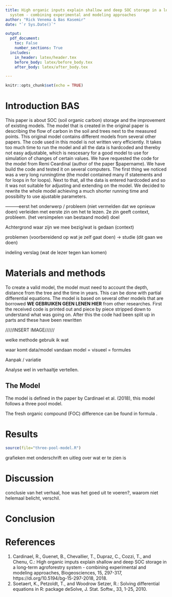 ```yaml
---
title: High organic inputs explain shallow and deep SOC storage in a long-term agroforestry
  system - combining experimental and modeling approaches 
author: "Rick Venema & Bas Kasemir"
date: "`r Sys.Date()`"

output: 
  pdf_document:
    toc: False
    number_sections: True
  includes:
    in_header: latex/header.tex
    before_body: latex/before_body.tex
    after_body: latex/after_body.tex

---
```


```r
knitr::opts_chunk$set(echo = TRUE)
```


\newpage
\tableofcontents
\newpage


# Introduction BAS
This paper is about SOC (soil organic carbon) storage and the improvement of existing models. The model that is created in the original paper is describing the flow of carbon in the soil and trees next to the measured points. This original model contains different models from several other papers. The code used in this model is not written very efficiently. It takes too much time to run the model and all the data is hardcoded and thereby not easy adjustable, which is nescesary for a good model to use for simulation of changes of certain values.
We have requested the code for the model from Remi Ceardinal (author of the paper $papername). We have build the code and tested it on several computers. The first thing we noticed was a very long runningtime (the model contained many if statements and for loops in for loops). Next to that, all the data is entered hardcoded and so it was not suitable for adjusting and extending on the model.
We decided to rewrite the whole model achieving a much shorter running time and possibilty to use ajustable parameters.
  


---------eerst het onderwerp / probleem (niet vermelden dat we opnieuw doen) verleiden met eerste zin om het te lezen. 2e zin geeft context, probleem. (het versimpelen van bestaand model) doel

Achtergrond 
waar zijn we mee bezig/wat is gedaan (context)

problemen (voorbereidend op wat je zelf gaat doen)
-> studie (dit gaan we doen)

indeling verslag (wat de lezer tegen kan komen)

\newpage
# Materials and methods
To create a valid model, the model must need to account the depth, distance from the tree and the time in years. This can be done with partial differential equations. The model is based on several other models that are borrowed   **WE GEBRUIKEN GEEN LENEN HIER** from other researches.
First the received code is printed out and piece by piece stripped down to understand what was going on. After this the code had been split up in parts and these have been rewritten


/////INSERT IMAGE//////

welke methode gebruik ik wat 


waar komt data/model vandaan model = visueel = formules

Aanpak / variatie 

Analyse 
wel in verhaaltje vertellen.

## The Model
The model is defined in the paper by Cardinael et al. (2018), this model follows a three pool model. 

The fresh organic compound (FOC) difference can be found in formula \ref{eq:deltafoc}.
\begin{equation} \label{eq:deltafoc}
\frac{\delta FOC_{t,z,d}}{\delta t} = I_{t,z,d} + \frac{\delta F_{AD}}{\delta z} + h * f_{2}* dec\_HSOC_{t,z,d} + h *dec\_HSOC2_{tzd} - dec\_FOC_{t,z,d} 
\end{equation}


\begin{equation} \label{eq:deltahsoc1}
 \frac{\delta HSOC1}{\delta t} = \frac{\delta F_{AD}}{\delta z} + h * f_{1} * dec\_FOC_{t,z,d} - dec\_HSOC1_{t,z,d}
\end{equation}

\begin{equation} \label{eq:deltahsoc2}
  \frac{\delta HSOC2}{\delta t} = \frac{\delta F_{AD}}{\delta z} + h * (1-f_{1}) * dec\_FOC_{t,z,d} + h *(1-f_{2})*dec\_HSOC1_{t,z,d} - dec\_HSOC2_{t,z,d}
\end{equation}




# Results
```r
source(file="three-pool-model.R")
``` 


grafieken met onderschrift en uitleg over wat er te zien is

# Discussion
conclusie van het verhaal, hoe was het goed uit te voeren?, waarom niet helemaal belicht, verschil.

# Conclusion

# References
1. Cardinael, R., Guenet, B., Chevallier, T., Dupraz, C., Cozzi, T., and Chenu, C.: High organic imputs explain shallow and deep SOC storage in a long-term agroforestry system - combining experimental and modeling approaches, Biogeosciences, 15, 297-317, https://di.org/10.5194/bg-15-297-2018, 2018.
2. Soetaert, K., Petzoldt, T., and Woodrow Setzer, R.: Solving differential equations in R: package deSolve, J. Stat. Softw., 33, 1-25, 2010.
